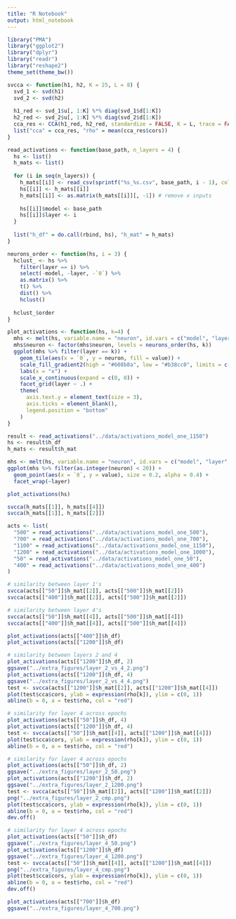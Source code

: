 ```yaml
---
title: "R Notebook"
output: html_notebook
---
```


```r
library("PMA")
library("ggplot2")
library("dplyr")
library("readr")
library("reshape2")
theme_set(theme_bw())
```

```r
svcca <- function(h1, h2, K = 25, L = 8) {
  svd_1 <- svd(h1)
  svd_2 <- svd(h2)
  
  h1_red <- svd_1$u[, 1:K] %*% diag(svd_1$d[1:K])
  h2_red <- svd_2$u[, 1:K] %*% diag(svd_2$d[1:K])
  cca_res <- CCA(h1_red, h2_red, standardize = FALSE, K = L, trace = FALSE)
  list("cca" = cca_res, "rho" = mean(cca_res$cors))
}

read_activations <- function(base_path, n_layers = 4) {
  hs <- list()
  h_mats <- list()
  
  for (i in seq(n_layers)) {
    h_mats[[i]] <- read_csv(sprintf("%s_%s.csv", base_path, i - 1), col_types = cols())
    hs[[i]] <- h_mats[[i]]
    h_mats[[i]] <- as.matrix(h_mats[[i]][, -1]) # remove x inputs
    
    hs[[i]]$model <- base_path
    hs[[i]]$layer <- i
  }
  
  list("h_df" = do.call(rbind, hs), "h_mat" = h_mats)
}

neurons_order <- function(hs, i = 3) {
  hclust_ <- hs %>%
    filter(layer == i) %>%
    select(-model, -layer, -`0`) %>%
    as.matrix() %>%
    t() %>%
    dist() %>%
    hclust()
  
  hclust_$order
}

plot_activations <- function(hs, k=4) {
  mhs <- melt(hs, variable.name = "neuron", id.vars = c("model", "layer", "0"))
  mhs$neuron <- factor(mhs$neuron, levels = neurons_order(hs, k))
  ggplot(mhs %>% filter(layer == k)) +
    geom_tile(aes(x = `0`, y = neuron, fill = value)) +
    scale_fill_gradient2(high = "#608b8a", low = "#b38cc0", limits = c(-15, 12)) +
    labs(x = "x") +
    scale_x_continuous(expand = c(0, 0)) +
    facet_grid(layer ~ .) +
    theme(
      axis.text.y = element_text(size = 3), 
      axis.ticks = element_blank(),
      legend.position = "bottom"
    )
}
```


```r
result <- read_activations("../data/activations_model_one_1150")
hs <- result$h_df
h_mats <- result$h_mat
```

```r
mhs <- melt(hs, variable.name = "neuron", id.vars = c("model", "layer", "0"))
ggplot(mhs %>% filter(as.integer(neuron) < 20)) +
  geom_point(aes(x = `0`, y = value), size = 0.2, alpha = 0.4) +
  facet_wrap(~layer)
```


```r
plot_activations(hs)
```

```r
svcca(h_mats[[1]], h_mats[[4]])
svcca(h_mats[[1]], h_mats[[2]])
```
```r
acts <- list(
  "500" = read_activations("../data/activations_model_one_500"),
  "700" = read_activations("../data/activations_model_one_700"),
  "1100" = read_activations("../data/activations_model_one_1150"),
  "1200" = read_activations("../data/activations_model_one_1000"),
  "50" = read_activations("../data/activations_model_one_50"),
  "400" = read_activations("../data/activations_model_one_400")
)

# similarity between layer 1's
svcca(acts[["50"]]$h_mat[[2]], acts[["500"]]$h_mat[[2]])
svcca(acts[["400"]]$h_mat[[2]], acts[["500"]]$h_mat[[2]])

# similarity between layer 4's
svcca(acts[["50"]]$h_mat[[4]], acts[["500"]]$h_mat[[4]])
svcca(acts[["400"]]$h_mat[[4]], acts[["500"]]$h_mat[[4]])
```

```r
plot_activations(acts[["400"]]$h_df)
plot_activations(acts[["1200"]]$h_df)
```


```r
# similarity between layers 2 and 4
plot_activations(acts[["1200"]]$h_df, 2)
ggsave("../extra_figures/layer_2_vs_4_2.png")
plot_activations(acts[["1200"]]$h_df, 4)
ggsave("../extra_figures/layer_2_vs_4_4.png")
test <- svcca(acts[["1200"]]$h_mat[[2]], acts[["1200"]]$h_mat[[4]])
plot(test$cca$cors, ylab = expression(rho[k]), ylim = c(0, 1))
abline(b = 0, a = test$rho, col = "red")
```

```r
# similarity for layer 4 across epochs
plot_activations(acts[["50"]]$h_df, 4)
plot_activations(acts[["1200"]]$h_df, 4)
test <- svcca(acts[["50"]]$h_mat[[4]], acts[["1200"]]$h_mat[[4]])
plot(test$cca$cors, ylab = expression(rho[k]), ylim = c(0, 1))
abline(b = 0, a = test$rho, col = "red")
```


```r
# similarity for layer 4 across epochs
plot_activations(acts[["50"]]$h_df, 2)
ggsave("../extra_figures/layer_2_50.png")
plot_activations(acts[["1200"]]$h_df, 2)
ggsave("../extra_figures/layer_2_1200.png")
test <- svcca(acts[["50"]]$h_mat[[2]], acts[["1200"]]$h_mat[[2]])
png("../extra_figures/layer_2_cmp.png")
plot(test$cca$cors, ylab = expression(rho[k]), ylim = c(0, 1))
abline(b = 0, a = test$rho, col = "red")
dev.off()
```
```r
# similarity for layer 4 across epochs
plot_activations(acts[["50"]]$h_df)
ggsave("../extra_figures/layer_4_50.png")
plot_activations(acts[["1200"]]$h_df)
ggsave("../extra_figures/layer_4_1200.png")
test <- svcca(acts[["50"]]$h_mat[[4]], acts[["1200"]]$h_mat[[4]])
png("../extra_figures/layer_4_cmp.png")
plot(test$cca$cors, ylab = expression(rho[k]), ylim = c(0, 1))
abline(b = 0, a = test$rho, col = "red")
dev.off()
```


```r
plot_activations(acts[["700"]]$h_df)
ggsave("../extra_figures/layer_4_700.png")
```